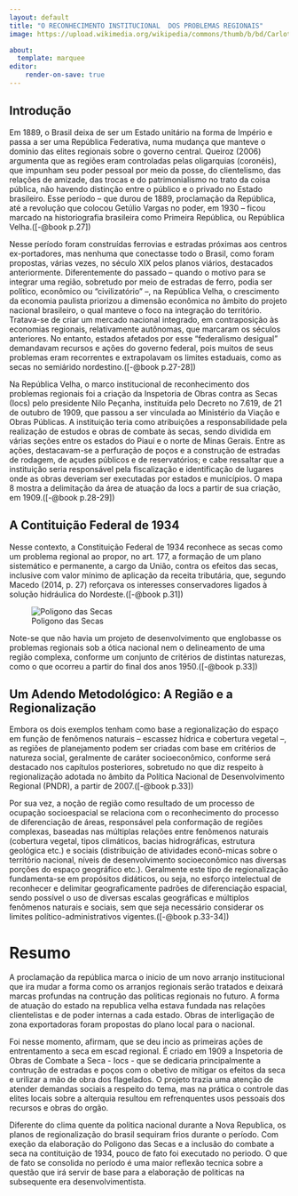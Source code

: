 ```yaml
---
layout: default
title: "O RECONHECIMENTO INSTITUCIONAL  DOS PROBLEMAS REGIONAIS"
image: https://upload.wikimedia.org/wikipedia/commons/thumb/b/bd/Carlota_Pereira_de_Queiroz%2C_%C3%BAnica_mulher_da_Assembleia_Constituinte_de_1934.tif/lossy-page1-800px-Carlota_Pereira_de_Queiroz%2C_%C3%BAnica_mulher_da_Assembleia_Constituinte_de_1934.tif.jpg

about:
  template: marquee
editor: 
    render-on-save: true
---
```


## Introdução

Em 1889, o Brasil deixa de ser um Estado unitário na forma de Império e passa a ser uma República Federativa, numa mudança que manteve o domínio das elites regionais sobre o governo central. Queiroz (2006) argumenta que as regiões eram controladas pelas oligarquias (coronéis), que impunham seu poder pessoal por meio da posse, do clientelismo, das relações de amizade, das trocas e do patrimonialismo no trato da coisa pública, não havendo distinção entre o público e o privado no Estado brasileiro. Esse período – que durou de 1889, proclamação da República, até a revolução que colocou Getúlio Vargas no poder, em 1930 – ficou marcado na historiografia brasileira como Primeira República, ou República Velha.([-@book p.27])

Nesse período foram construídas ferrovias e estradas próximas aos centros ex-portadores, mas nenhuma que conectasse todo o Brasil, como foram propostas, várias vezes, no século XIX pelos planos viários, destacados anteriormente. Diferentemente do passado – quando o motivo para se integrar uma região, sobretudo por meio de estradas de ferro, podia ser político, econômico ou “civilizatório” –, na República Velha, o crescimento da economia paulista priorizou a dimensão econômica no âmbito do projeto nacional brasileiro, o qual manteve o foco na integração do território. Tratava-se de criar um mercado nacional integrado, em contraposição às economias regionais, relativamente autônomas, que marcaram os séculos anteriores. No entanto, estados afetados por esse “federalismo desigual” demandavam recursos e ações do governo federal, pois muitos de seus problemas eram recorrentes e extrapolavam os limites estaduais, como as secas no semiárido nordestino.([-@book p.27-28])

Na República Velha, o marco institucional de reconhecimento dos problemas regionais foi a criação da Inspetoria de Obras contra as Secas (Iocs) pelo presidente Nilo Peçanha, instituída pelo Decreto no 7.619, de 21 de outubro de 1909, que passou a ser vinculada ao Ministério da Viação e Obras Públicas. A instituição teria como atribuições a responsabilidade pela realização de estudos e obras de combate às secas, sendo dividida em várias seções entre os estados do Piauí e o norte de Minas Gerais. Entre as ações, destacavam-se a perfuração de poços e a construção de estradas de rodagem, de açudes públicos e de reservatórios; e cabe ressaltar que a instituição seria responsável pela fiscalização e identificação de lugares onde as obras deveriam ser executadas por estados e municípios. O mapa 8 mostra a delimitação da área de atuação da Iocs a partir de sua criação, em 1909.([-@book p.28-29])


## A Contituição Federal de 1934

Nesse contexto, a Constituição Federal de 1934 reconhece as secas como um problema regional ao propor, no art. 177, a formação de um plano sistemático e permanente, a cargo da União, contra os efeitos das secas, inclusive com valor mínimo de aplicação da receita tributária, que, segundo Macedo (2014, p. 27) reforçava os interesses conservadores ligados à solução hidráulica do Nordeste.([-@book p.31])

![Poligono das Secas](../assets/img/maps/image-018.png)

Note-se que não havia um projeto de desenvolvimento que englobasse os problemas regionais sob a ótica nacional nem o delineamento de uma região complexa, conforme um conjunto de critérios de distintas naturezas, como o que ocorreu a partir do final dos anos 1950.([-@book p.33])

## Um Adendo Metodológico: A Região e a Regionalização

Embora os dois exemplos tenham como base a regionalização do espaço em função de fenômenos naturais – escassez hídrica e cobertura vegetal –, as regiões de planejamento podem ser criadas com base em critérios de natureza social, geralmente de caráter socioeconômico, conforme será destacado nos capítulos posteriores, sobretudo no que diz respeito à regionalização adotada no âmbito da Política Nacional de Desenvolvimento Regional (PNDR), a partir de 2007.([-@book p.33])

Por sua vez, a noção de região como resultado de um processo de ocupação socioespacial se relaciona com o reconhecimento do processo de diferenciação de áreas, responsável pela conformação de regiões complexas, baseadas nas múltiplas relações entre fenômenos naturais (cobertura vegetal, tipos climáticos, bacias hidrográficas, estrutura geológica etc.) e sociais (distribuição de atividades econô-micas sobre o território nacional, níveis de desenvolvimento socioeconômico nas diversas porções do espaço geográfico etc.). Geralmente este tipo de regionalização fundamenta-se em propósitos didáticos, ou seja, no esforço intelectual de reconhecer e delimitar geograficamente padrões de diferenciação espacial, sendo possível o uso de diversas escalas geográficas e múltiplos fenômenos naturais e sociais, sem que seja necessário considerar os limites político-administrativos vigentes.([-@book p.33-34])


# Resumo

A proclamação da república marca o inicio de um novo arranjo institucional que ira mudar a forma como os arranjos regionais serão tratados e deixará marcas profundas na contrução das politicas regionais no futuro. A forma de atuação do estado na republica velha estava fundada nas relações clientelistas e de poder internas a cada estado. Obras de interligação de zona exportadoras foram propostas do plano local para o nacional.

Foi nesse momento, afirmam, que se deu incio as primeiras ações de entrentamento a seca em escad regional. É criado em 1909 a Inspetoria de Obras de Combate a Seca - Iocs - que se dedicaria principalmente a contrução de estradas e poços com o obetivo de mitigar os efeitos da seca e urilizar a mão de obra dos flagelados. O projeto trazia uma atenção de atender demandas sociais a respeito do tema, mas na prática o controle das elites locais sobre a alterquia resultou em refrenquentes usos pessoais dos recursos e obras do orgão.

Diferente do clima quente da politica nacional durante a Nova Republica, os planos de regionalização do brasil sequiram frios durante o período. Com exeção da elaboração do Poligono das Secas e a inclusão do combate a seca na contituição de 1934, pouco de fato foi executado no periodo. O que de fato se consolida no período é uma maior reflexão tecnica sobre a questão que irá servir de base para a elaboração de politicas na subsequente era desenvolvimentista.

